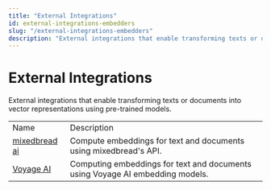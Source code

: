 ```yaml
---
title: "External Integrations"
id: external-integrations-embedders
slug: "/external-integrations-embedders"
description: "External integrations that enable transforming texts or documents into vector representations using pre-trained models."
---
```


# External Integrations

External integrations that enable transforming texts or documents into vector representations using pre-trained models.

|  |  |
| --- | --- |
| Name                                                                    | Description                                                                   |
| [mixedbread ai](https://haystack.deepset.ai/integrations/mixedbread-ai) | Compute embeddings for text and documents using mixedbread's API.             |
| [Voyage AI](https://haystack.deepset.ai/integrations/voyage)            | Computing embeddings for text and documents using Voyage AI embedding models. |